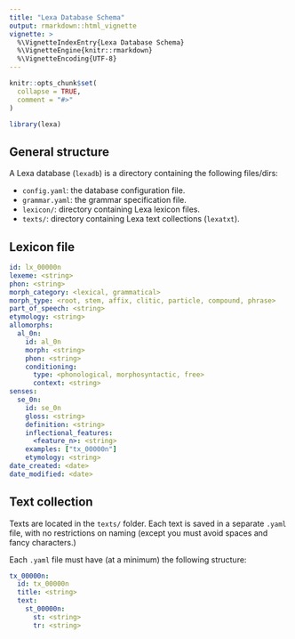 ```yaml
---
title: "Lexa Database Schema"
output: rmarkdown::html_vignette
vignette: >
  %\VignetteIndexEntry{Lexa Database Schema}
  %\VignetteEngine{knitr::rmarkdown}
  %\VignetteEncoding{UTF-8}
---
```


```r
knitr::opts_chunk$set(
  collapse = TRUE,
  comment = "#>"
)
```

```r
library(lexa)
```

## General structure

A Lexa database (`lexadb`) is a directory containing the following files/dirs:

- `config.yaml`: the database configuration file.
- `grammar.yaml`: the grammar specification file.
- `lexicon/`: directory containing Lexa lexicon files.
- `texts/`: directory containing Lexa text collections (`lexatxt`).

## Lexicon file

```yaml
id: lx_00000n
lexeme: <string>
phon: <string>
morph_category: <lexical, grammatical>
morph_type: <root, stem, affix, clitic, particle, compound, phrase>
part_of_speech: <string>
etymology: <string>
allomorphs:
  al_0n:
    id: al_0n
    morph: <string>
    phon: <string>
    conditioning:
      type: <phonological, morphosyntactic, free>
      context: <string>
senses:
  se_0n:
    id: se_0n
    gloss: <string>
    definition: <string>
    inflectional_features:
      <feature_n>: <string>
    examples: ["tx_00000n"]
    etymology: <string>
date_created: <date>
date_modified: <date>
```

## Text collection

Texts are located in the `texts/` folder.
Each text is saved in a separate `.yaml` file, with no restrictions on naming (except you must avoid spaces and fancy characters.)

Each `.yaml` file must have (at a minimum) the following structure:

```yaml
tx_00000n:
  id: tx_00000n
  title: <string>
  text:
    st_00000n:
      st: <string>
      tr: <string>
```

